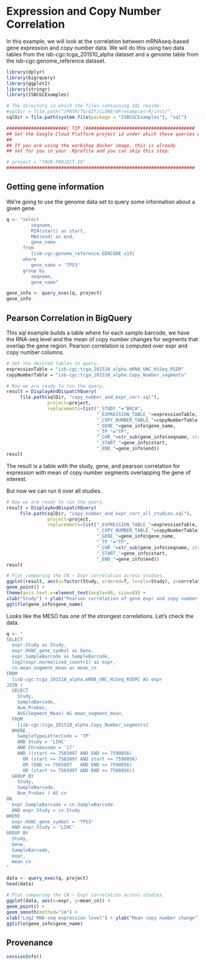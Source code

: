 # Expression and Copy Number Correlation

In this example, we will look at the correlation between mRNAseq-based gene expression and copy number data.  We will do this using two data tables from the isb-cgc:tcga_201510_alpha dataset and a genome table from the isb-cgc:genome_reference dataset.


```r
library(dplyr)
library(bigrquery)
library(ggplot2)
library(stringr)
library(ISBCGCExamples)

# The directory in which the files containing SQL reside.
#sqlDir = file.path("/PATH/TO/GIT/CLONE/OF/examples-R/inst/",
sqlDir = file.path(system.file(package = "ISBCGCExamples"), "sql")
```

```r
######################[ TIP ]########################################
## Set the Google Cloud Platform project id under which these queries will run.
##
## If you are using the workshop docker image, this is already
## set for you in your .Rprofile and you can skip this step.

# project = "YOUR-PROJECT-ID"
#####################################################################
```

## Getting gene information

We're going to use the genome data set to query some information about
a given gene.

```r
q <- "select
         seqname,
         MIN(start) as start,
         MAX(end) as end,
         gene_name
      from
         [isb-cgc:genome_reference.GENCODE_v19]
      where
         gene_name = 'TP53'
      group by
         seqname,
         gene_name"

gene_info <- query_exec(q, project)
gene_info
```


## Pearson Correlation in BigQuery

This sql example builds a table where for each sample barcode, we have
the RNA-seq level and the mean of copy number changes for segments that
overlap the gene region. Pearson correlation is computed over expr and
copy number columns.

```r
# Set the desired tables to query.
expressionTable = "isb-cgc:tcga_201510_alpha.mRNA_UNC_HiSeq_RSEM"
copyNumberTable = "isb-cgc:tcga_201510_alpha.Copy_Number_segments"

# Now we are ready to run the query.
result = DisplayAndDispatchQuery(
     file.path(sqlDir, "copy_number_and_expr_corr.sql"),
               project=project,
               replacements=list("_STUDY_"="BRCA",
                                 "_EXPRESSION_TABLE_"=expressionTable,
                                 "_COPY_NUMBER_TABLE_"=copyNumberTable,
                                 "_GENE_"=gene_info$gene_name,
                                 "_TP_"="TP",
                                 "_CHR_"=str_sub(gene_info$seqname, start=4),
                                 "_START_"=gene_info$start,
                                 "_END_"=gene_info$end))
result
```

The result is a table with the study, gene, and pearson correlation for
expression with mean of copy number segments overlapping the gene of interest.

But now we can run it over all studies.

```r

# Now we are ready to run the query.
result = DisplayAndDispatchQuery(
     file.path(sqlDir, "copy_number_and_expr_corr_all_studies.sql"),
               project=project,
               replacements=list("_EXPRESSION_TABLE_"=expressionTable,
                                 "_COPY_NUMBER_TABLE_"=copyNumberTable,
                                 "_GENE_"=gene_info$gene_name,
                                 "_TP_"="TP",
                                 "_CHR_"=str_sub(gene_info$seqname, start=4),
                                 "_START_"=gene_info$start,
                                 "_END_"=gene_info$end))
result
```

```r

# Plot comparing the CN ~ Expr correlation across studies.
ggplot(result, aes(x=factor(Study, ordered=T, levels=Study), y=correlation)) +
geom_point() +
theme(axis.text.x=element_text(angle=90, size=8)) +
xlab("Study") + ylab("Pearson correlation of gene expr and copy number data") +
ggtitle(gene_info$gene_name)
```

Looks like the MESO has one of the strongest correlations. Let's check the data.

```r
q <- "
SELECT
  expr.Study as Study,
  expr.HGNC_gene_symbol as Gene,
  expr.SampleBarcode as SampleBarcode,
  log2(expr.normalized_count+1) as expr,
  cn.mean_segment_mean as mean_cn
FROM
  [isb-cgc:tcga_201510_alpha.mRNA_UNC_HiSeq_RSEM] AS expr
JOIN (
  SELECT
    Study,
    SampleBarcode,
    Num_Probes,
    AVG(Segment_Mean) AS mean_segment_mean,
  FROM
    [isb-cgc:tcga_201510_alpha.Copy_Number_segments]
  WHERE
    SampleTypeLetterCode = 'TP'
    AND Study = 'LIHC'
    AND Chromosome = '17'
    AND ((start <= 7565097 AND END >= 7590856)
      OR (start >= 7565097 AND start <= 7590856)
      OR (END >= 7565097   AND END <= 7590856)
      OR (start >= 7565097 AND END <= 7590856))
  GROUP BY
    Study,
    SampleBarcode,
    Num_Probes ) AS cn
ON
  expr.SampleBarcode = cn.SampleBarcode
  AND expr.Study = cn.Study
WHERE
  expr.HGNC_gene_symbol = 'TP53'
  AND expr.Study = 'LIHC'
GROUP BY
  Study,
  Gene,
  SampleBarcode,
  expr,
  mean_cn
"

data <- query_exec(q, project)
head(data)

# Plot comparing the CN ~ Expr correlation across studies.
ggplot(data, aes(x=expr, y=mean_cn)) +
geom_point() +
geom_smooth(method="lm") +
xlab("Log2 RNA-seq expression level") + ylab("Mean copy number change") +
ggtitle(gene_info$gene_name)

```


## Provenance
```r
sessionInfo()
```
